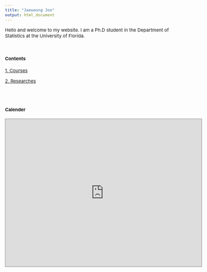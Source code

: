 ```yaml
---
title: "Jaewoong Joo"
output: html_document
---
```


<style type="text/css">

body, td {
   font-size: 15px;
}
pre {
  font-size: 15px
}
</style>


Hello and welcome to my website. I am a Ph.D student in the Department of Statistics at the University of Florida.

&nbsp;&nbsp;



#### Contents



[1. Courses](./courses/index.html)

[2. Researches](./researches/researches.html)



<br><br>

#### Calender


<iframe src="https://calendar.google.com/calendar/u/0?cid=amFld29vbmdqb29AZ21haWwuY29t" style="border:solid 1px #777" width="640" height="480" frameborder="0" scrolling="no"></iframe>